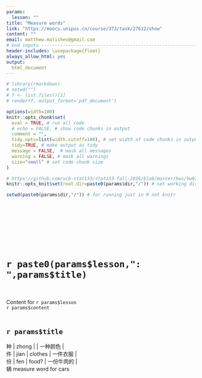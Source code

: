```yaml
---
params:
  lesson: ""   
title: "Measure words"        
link: "https://moocs.unipus.cn/course/373/task/27612/show"
content: ""  
email: matthew.malishev@gmail.com      
# end inputs ---------------------------------------------------------------
header-includes: \usepackage{float}
always_allow_html: yes
output:
  html_document
---
```

  
```r
# library(rmarkdown)
# setwd("")
# f <- list.files()[1]
# render(f, output_format='pdf_document')
```

```r
options(width=100)
knitr::opts_chunk$set(
  eval = TRUE, # run all code
  # echo = FALSE, # show code chunks in output 
  comment = "",
  tidy.opts=list(width.cutoff=100), # set width of code chunks in output
  tidy=TRUE, # make output as tidy
  message = FALSE,  # mask all messages
  warning = FALSE, # mask all warnings 
  size="small" # set code chunk size
)

# https://github.com/ucb-stat133/stat133-fall-2016/blob/master/hws/hw02-tables-ggplot.Rmd
knitr::opts_knit$set(root.dir=paste0(params$dir,"/")) # set working dir

setwd(paste0(params$dir,"/")) # for running just in R not knitr
```

\  

\  

\  

\  


# `r paste0(params$lesson,": ",params$title)`    
\  

Content for `r params$lesson`  
`r params$content`      
\  

<!-- ____________________________________________________________________________ -->
  <!-- ____________________________________________________________________________ -->
  <!-- ____________________________________________________________________________ -->
  <!-- start body -->  
  
## `r params$title`      

<!-- Turn into df? -->
<!-- ```{r} -->
<!-- char <- c("一种颜色")    -->
<!-- ``` -->


种 | zhong |  | 一种颜色  |   
件 | jian | clothes | 一件衣服  |  
份 | fen | food? | 一份牛肉的 |    
辆 measure word for cars  







  